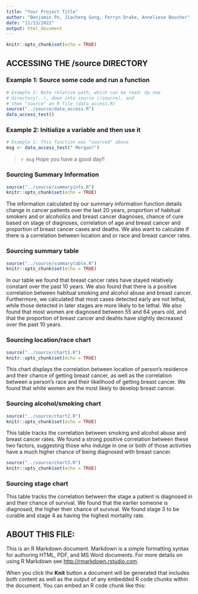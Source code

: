 ```yaml
---
title: "Your Project Title"
author: "Benjamin Po, Jiacheng Gong, Ferryn Drake, Anneliese Boucher"
date: "11/13/2022"
output: html_document
---
```


```r
knitr::opts_chunk$set(echo = TRUE)
```


## ACCESSING THE /source DIRECTORY
### Example 1: Source some code and run a function
```r
# Example 1: Note relative path, which can be read: Up one
# directory(..), down into source (/source), and 
# then "source" an R file (data_access.R)
source("../source/data_access.R")
data_access_test()
```

### Example 2: Initialize a variable and then use it
```r
# Example 1: This function was "sourced" above
msg <- data_access_test(" Morgan!")
```

> `r msg` Hope you have a good day!! 

### Sourcing Summary Information
```r
source("../source/summaryinfo.R")
knitr::opts_chunk$set(echo = TRUE)
```

The information calculated by our summary information function details change
in cancer patients over the last 20 years, proportion of habitual smokers and or
alcoholics and breast cancer diagnoses, chance of cure based on stage of diagnoses,
correlation of age and breast cancer and proportion of breast cancer cases and deaths.
We also want to calculate if there is a correlation between location and or race
and breast cancer rates.


### Sourcing summary table
```r
source("../source/summarytable.R")
knitr::opts_chunk$set(echo = TRUE)
```

In our table we found that breast cancer rates have stayed relatively constant over the
past 10 years. We also found that there is a positive correlation between habitual smoking
and alcohol abuse and breast cancer. Furthermore, we calculated that most cases detected early
are not lethal, while those detected in later stages are more likely to be lethal. We also found
that most women are diagnosed between 55 and 64 years old, and that the proportion of breast
cancer and deahts have slightly decreased over the past 10 years.


### Sourcing location/race chart
```r
source("../source/chart1.R")
knitr::opts_chunk$set(echo = TRUE)
```

This chart displays the correlation between location of person's residence and their chance
of getting breast cancer, as well as the correlation between a person's race and their 
likelihood of getting breast cancer. We found that white women are the most likely to
develop breast cancer.


### Sourcing alcohol/smoking chart
```r
source("../source/chart2.R")
knitr::opts_chunk$set(echo = TRUE)
```

This table tracks the correlation between smoking and alcohol abuse and breast cancer
rates. We found a strong positive correlation between these two factors, suggesting 
those who indulge in one or both of those activities have a much higher chance of 
being diagnosed with breast cancer.

```r
source("../source/chart3.R")
knitr::opts_chunk$set(echo = TRUE)
```


### Sourcing stage chart
This table tracks the correlation between the stage a patient is diagnosed in and
their chance of survival. We found that the earlier someone is diagnosed, the higher
their chance of survival. We found stage 3 to be curable and stage 4 as having 
the highest mortality rate.

## ABOUT THIS FILE: 

This is an R Markdown document. Markdown is a simple formatting syntax for authoring HTML, PDF, and MS Word documents. For more details on using R Markdown see <http://rmarkdown.rstudio.com>.

When you click the **Knit** button a document will be generated that includes both content as well as the output of any embedded R code chunks within the document. You can embed an R code chunk like this:


